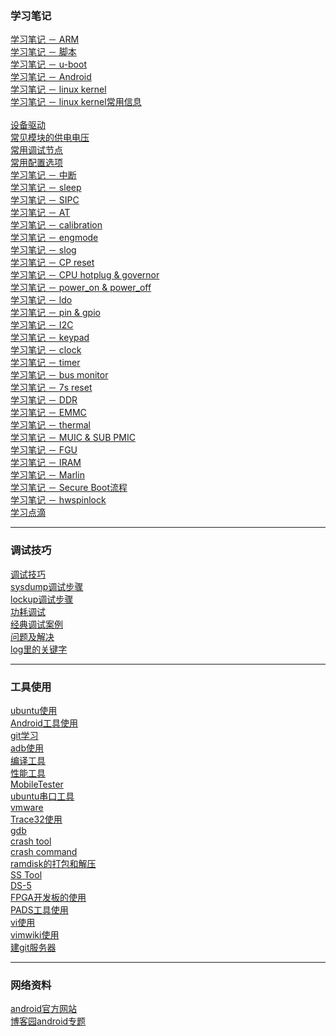 === 学习笔记 ===
[[学习笔记 － ARM]]</BR>
[[学习笔记 － 脚本]]<BR>
[[学习笔记 － u-boot]]</BR>
[[学习笔记 － Android]]</BR>
[[学习笔记 － linux kernel]]</BR>
[[学习笔记 － linux kernel常用信息]]</BR>
</BR>
[[设备驱动]]</BR>
[[常见模块的供电电压]]</BR>
[[常用调试节点]]</BR>
[[常用配置选项]]</BR>
[[学习笔记 － 中断]]</BR>
[[学习笔记 － sleep]]</BR>
[[学习笔记 － SIPC]]</BR>
[[学习笔记 － AT]]<BR>
[[学习笔记 － calibration]]</BR>
[[学习笔记 － engmode]]</BR>
[[学习笔记 － slog]]</BR>
[[学习笔记 － CP reset]]</BR>
[[学习笔记 － CPU hotplug & governor]]</BR>
[[学习笔记 － power_on & power_off]]</BR>
[[学习笔记 － ldo]]</BR>
[[学习笔记 － pin & gpio]]</BR>
[[学习笔记 － I2C]]</BR>
[[学习笔记 － keypad]]</BR>
[[学习笔记 － clock]]</BR>
[[学习笔记 － timer]]</BR>
[[学习笔记 － bus monitor]]</BR>
[[学习笔记 － 7s reset]]</BR>
[[学习笔记 － DDR]]</BR>
[[学习笔记 － EMMC]]</BR>
[[学习笔记 － thermal]]</BR>
[[学习笔记 － MUIC & SUB PMIC]]</BR>
[[学习笔记 － FGU]]<BR>
[[学习笔记 － IRAM]]</BR>
[[学习笔记 － Marlin]]</BR>
[[学习笔记 － Secure Boot流程]]</BR>
[[学习笔记 － hwspinlock]]</BR>
[[学习点滴]]</BR>

----
=== 调试技巧 ===
[[调试技巧]]</BR>
[[sysdump调试步骤]]</BR>
[[lockup调试步骤]]</BR>
[[功耗调试]]<BR>
[[经典调试案例]]</BR>
[[问题及解决]]</BR>
[[log里的关键字]]<BR>


----
=== 工具使用 ===
[[ubuntu使用]]<BR>
[[Android工具使用]]<BR>
[[git学习]]</BR>
[[adb使用]]</BR>
[[编译工具]]<BR>
[[性能工具]]<BR>
[[MobileTester]]</BR>
[[ubuntu串口工具]]</BR>
[[vmware]]</BR>
[[Trace32使用]]</BR>
[[gdb]]<BR>
[[crash tool]]</BR>
[[crash command]]</BR>
[[ramdisk的打包和解压]]</BR>
[[SS Tool]]</BR>
[[DS-5]]</BR>
[[FPGA开发板的使用]]</BR>
[[PADS工具使用]]</BR>
[[vi使用]]<BR>
[[vimwiki使用]]</BR>
[[建git服务器]]</BR>

----
=== 网络资料 ===
[[http://developer.android.com/index.html|android官方网站]]</BR>
[[http://kb.cnblogs.com/zt/android/|博客园android专题]]</BR>

